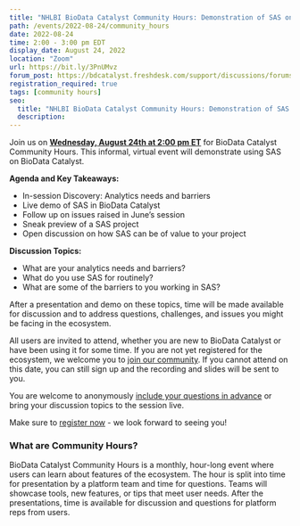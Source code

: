 ```yaml
---
title: "NHLBI BioData Catalyst Community Hours: Demonstration of SAS on BioData Catalyst"
path: /events/2022-08-24/community_hours
date: 2022-08-24
time: 2:00 - 3:00 pm EDT
display_date: August 24, 2022
location: "Zoom"
url: https://bit.ly/3PnUMvz
forum_post: https://bdcatalyst.freshdesk.com/support/discussions/forums/60000122778
registration_required: true
tags: [community hours]
seo:
  title: "NHLBI BioData Catalyst Community Hours: Demonstration of SAS on BioData Catalyst"
  description:
---
```


Join us on **[Wednesday, August 24th at 2:00 pm ET](https://bit.ly/3PnUMvz)** for BioData Catalyst Community Hours. This informal, virtual event will demonstrate using SAS on BioData Catalyst.

**Agenda and Key Takeaways:**
- In-session Discovery: Analytics needs and barriers
- Live demo of SAS in BioData Catalyst
- Follow up on issues raised in June’s session
- Sneak preview of a SAS project
- Open discussion on how SAS can be of value to your project

**Discussion Topics:**

- What are your analytics needs and barriers?
- What do you use SAS for routinely?
- What are some of the barriers to you working in SAS?

After a presentation and demo on these topics, time will be made available for discussion and to address questions, challenges, and issues you might be facing in the ecosystem.

All users are invited to attend, whether you are new to BioData Catalyst or have been using it for some time. If you are not yet registered for the ecosystem, we welcome you to [join our community](/join-bdc). If you cannot attend on this date, you can still sign up and the recording and slides will be sent to you.

You are welcome to anonymously [include your questions in advance](https://forms.gle/JpNWQbLXoxzro5zi9) or bring your discussion topics to the session live.

Make sure to [register now](https://bit.ly/3PnUMvz) - we look forward to seeing you!

### What are Community Hours?

BioData Catalyst Community Hours is a monthly, hour-long event where users can learn about features of the ecosystem. The hour is split into time for presentation by a platform team and time for questions. Teams will showcase tools, new features, or tips that meet user needs. After the presentations, time is available for discussion and questions for platform reps from users.